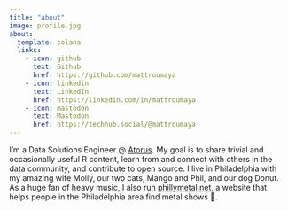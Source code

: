 ```yaml
---
title: "about"
image: profile.jpg
about:
  template: solana
  links:
    - icon: github
      text: Github
      href: https://github.com/mattroumaya
    - icon: linkedin
      text: LinkedIn
      href: https://linkedin.com/in/mattroumaya
    - icon: mastodon
      text: Mastodon
      href: https://techhub.social/@mattroumaya
---
```


I'm a Data Solutions Engineer \@ [Atorus](https://www.atorusresearch.com/). My goal is to share trivial and occasionally useful R content, learn from and connect with others in the data community, and contribute to open source. I live in Philadelphia with my amazing wife Molly, our two cats, Mango and Phil, and our dog Donut. As a huge fan of heavy music, I also run [phillymetal.net](https://phillymetal.net/ "link to phillymetal.net"), a website that helps people in the Philadelphia area find metal shows 🤘.
